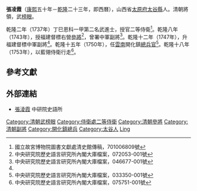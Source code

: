 '''張凌霞'''（[[康熙|康熙]]五十年－[[乾隆|乾隆]]二十三年，即西曆{{bd|1711年||1758年||Zhang張}}），山西省[[太原府|太原府]][[太谷縣|太谷縣]]人。清朝將領，武[[榜眼|榜眼]]。

乾隆二年（1737年）丁巳恩科一甲第二名武進士，授官二等侍衛<ref name="701006809號">國立故宮博物院圖書文獻處清史館傳稿，701006809號</ref>。乾隆八年（1743年），授福建督標右營[[參將|參將]]<ref>中央研究院歷史語言研究所內閣大庫檔案，072053-001號</ref>，曾署中軍副將<ref name="#1">中央研究院歷史語言研究所內閣大庫檔案，046677-001號</ref>。乾隆十二年（1747年），升福建督標中軍副將<ref name="#1"/>。乾隆十五年（1750年），任[[雲南|雲南]]開化鎮[[總兵|總兵官]]<ref>中央研究院歷史語言研究所內閣大庫檔案，033350-001號</ref>。乾隆十八年（1753年），以藍翎侍衛行走<ref>中央研究院歷史語言研究所內閣大庫檔案，075751-001號</ref>。

==參考文獻==
{{reflist|2}}

==外部連結==
*[http://archive.ihp.sinica.edu.tw/ttscgi/ttsquery?0:0:mctauac:NO%3DNO1708 張淩霞] {{Wayback|url=http://archive.ihp.sinica.edu.tw/ttscgi/ttsquery?0:0:mctauac:NO%3DNO1708 |date=20160304100427 }} 中研院史語所

{{乾隆二年丁巳恩科武殿試金榜}}
{{DEFAULTSORT:Zhang張}}
[[Category:清朝武榜眼|Category:清朝武榜眼]]
[[Category:侍衛處二等侍衛|Category:侍衛處二等侍衛]]
[[Category:清朝參將|Category:清朝參將]]
[[Category:清朝副將|Category:清朝副將]]
[[Category:開化鎮總兵|Category:開化鎮總兵]]
[[Category:太谷人|Category:太谷人]]
[[Category:張姓|Ling]]